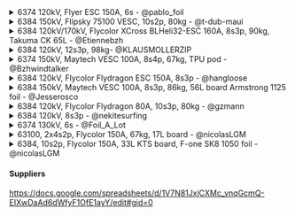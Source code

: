 <details>
  <summary>6374 120kV, Flyer ESC 150A, 6s - @pablo_foil</summary>
  https://foil.zone/t/diy-electric-foil-assist-steps-pictures-cad-files/15041
</details>
<details>
  <summary>6384 150kV, Flipsky 75100 VESC, 10s2p, 80kg - @t-dub-maui</summary>
  <div>
    https://foil.zone/t/my-simple-bolt-on-build-on-maui-vesc-6384-10s2p/17539
  </div>
  <div>
    https://docs.google.com/spreadsheets/d/1veGe03KdKxXXicdZLLZ-a4XByae-Dukmlb7kUv5u7SY/edit#gid=0
  </div>
</details>
<details>
  <summary>
    6384 120kV/170kV, Flycolor XCross BLHeli32-ESC 160A, 8s3p, 90kg, Takuma CK
    65L - @Etiennebzh
  </summary>
  <div>https://foil.zone/t/newbie-diy-foil-assist-france/18779</div>
</details>
<details>
  <summary>6384 120kV, 12s3p, 98kg- @KLAUSMOLLERZIP</summary>
</details>
<details>
  <summary>
    6374 150kV, Maytech VESC 100A, 8s4p, 67kg, TPU pod - @Bzhwindtalker
  </summary>
  <div>
    https://foil.zone/t/assist-light-build-from-france-maytech-kit/19212/30
  </div>
</details>
<details>
  <summary>6384 120kV, Flycolor Flydragon ESC 150A, 8s3p - @hangloose</summary>
  <div>
    https://foil.zone/t/diy-6384-foil-drive-assist-from-south-germany/19307/2
  </div>
</details>
<details>
  <summary>
    6384 150kV, Maytech VESC 100A, 8s3p, 86kg, 56L board Armstrong 1125 foil -
    @Jesserosco
  </summary>
</details>
<details>
  <summary>6384 120kV, Flycolor Flydragon 80A, 10s3p, 80kg - @gzmann</summary>
</details>
<details>
  <summary>6384 120kV, 8s3p - @nekitesurfing</summary>
</details>
<details>
  <summary>6374 130kV, 6s - @Foil_A_Lot</summary>
</details>
<details>
  <summary>63100, 2x4s2p, Flycolor 150A, 67kg, 17L board - @nicolasLGM</summary>
  <div>
    https://foil.zone/t/make-the-impossible-possible-e-foil-a-17-l-board-with-a-simple-6s-diy-foildrive-assist/17952/1
  </div>
</details>
<details>
  <summary>
    6384, 10s2p, Flycolor 150A, 33L KTS board, F-one SK8 1050 foil - @nicolasLGM
  </summary>
  <div>https://foil.zone/t/starting-foil-drive-like-diy-in-israel/20041</div>
</details>

#### Suppliers

https://docs.google.com/spreadsheets/d/1V7N81JxjCXMc_vnqGcmQ-EIXwDaAd6dWfyF1OfE1ayY/edit#gid=0
